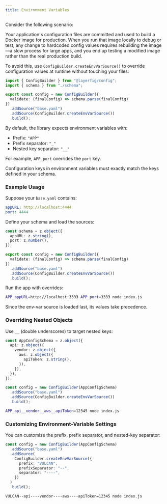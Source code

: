 ```yaml
---
title: Environment Variables
---
```



Consider the following scenario:

Your application's configuration files are committed and used to build a Docker image for production. When you run that image locally to debug or test, any change to hardcoded config values requires rebuilding the image—a slow process for large apps, and you end up testing a modified image rather than the real production build.

To avoid this, use `ConfigBuilder.createEnvVarSource()` to override configuration values at runtime without touching your files:

```ts
import { ConfigBuilder } from "@layerfig/config";
import { schema } from "./schema";

export const config = new ConfigBuilder({
  validate: (finalConfig) => schema.parse(finalConfig)
})
  .addSource("base.yaml")
  .addSource(ConfigBuilder.createEnvVarSource())
  .build();
```

By default, the library expects environment variables with:

- Prefix: `"APP"`
- Prefix separator: `"_"`
- Nested key separator: `"__"`

For example, `APP_port` overrides the `port` key.

<Aside title="Important">
Configuration keys in environment variables must exactly match the keys defined in your schema.
</Aside>

### Example Usage

Suppose your `base.yaml` contains:

```yaml
appURL: http://localhost:4444
port: 4444
```

Define your schema and load the sources:

```ts
const schema = z.object({
  appURL: z.string(),
  port: z.number(),
});

export const config = new ConfigBuilder({
  validate: (finalConfig) => schema.parse(finalConfig)
})
  .addSource("base.yaml")
  .addSource(ConfigBuilder.createEnvVarSource())
  .build();
```

Run the app with overrides:

```bash
APP_appURL=http://localhost:3333 APP_port=3333 node index.js
```

Since the env-var source is loaded last, its values take precedence.

### Overriding Nested Objects

Use `__` (double underscores) to target nested keys:

```ts
const AppConfigSchema = z.object({
  api: z.object({
    vendor: z.object({
      aws: z.object({
        apiToken: z.string(),
      }),
    }),
  }),
});

const config = new ConfigBuilder(AppConfigSchema)
  .addSource("base.yaml")
  .addSource(ConfigBuilder.createEnvVarSource())
  .build();
```

```bash
APP_api__vendor__aws__apiToken=12345 node index.js
```

### Customizing Environment-Variable Settings

You can customize the prefix, prefix separator, and nested-key separator:

```ts
const config = new ConfigBuilder(AppConfigSchema)
  .addSource("base.yaml")
  .addSource(
    ConfigBuilder.createEnvVarSource({
      prefix: "VULCAN",
      prefixSeparator: "--",
      separator: "----",
    })
  )
  .build();
```

```bash
VULCAN--api----vendor----aws----apiToken=12345 node index.js
```

